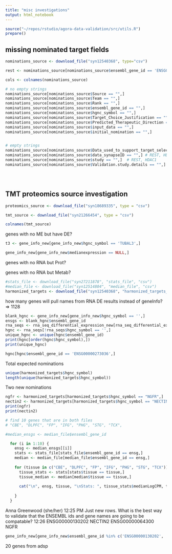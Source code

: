 ```yaml
---
title: "misc investigations"
output: html_notebook
---
```


```r
source("~/repos/rstudio/agora-data-validation/src/utils.R")
prepare()
```






## missing nominated target fields
```r
nominations_source <- download_file("syn12540368", type="csv")
```


```r
rest <- nominations_source[nominations_source$ensembl_gene_id == 'ENSG00000084093',]
```

```r
cols <- colnames(nominations_source)

# no empty strings
nominations_source[nominations_source$Source == "",]
nominations_source[nominations_source$Team == "",]
nominations_source[nominations_source$Rank == "",]
nominations_source[nominations_source$ensembl_gene_id == "",]
nominations_source[nominations_source$hgnc_symbol == "",]
nominations_source[nominations_source$Target_Choice_Justification == "",]
nominations_source[nominations_source$Predicted_Therapeutic_Direction == "",]
nominations_source[nominations_source$input_data == "",] 
nominations_source[nominations_source$initial_nomination == "",]


# empty strings
nominations_source[nominations_source$Data_used_to_support_target_selection == "",] # REST, HDAC1
nominations_source[nominations_source$data_synapseID == "",] # REST, HDAC1, NECTIN2, NGFR
nominations_source[nominations_source$study == "",]  # REST, HDAC1
nominations_source[nominations_source$Validation.study.details == "",] # 104 genes





```




## TMT proteomics source investigation
```r
proteomics_source <- download_file("syn18689335", type = "csv")
```


```r
tmt_source <- download_file("syn21266454", type = "csv")
```

```r
colnames(tmt_source)
```



genes with no ME but have DE?

```r
t3 <- gene_info_new[gene_info_new$hgnc_symbol == 'TUBAL3',]

gene_info_new[gene_info_new$medianexpression == NULL,]
```




genes with no RNA but Prot?


genes with no RNA but Metab?















```r
#stats_file <- download_file("syn27211878", "stats_file", "csv")
#median_file <- download_file("syn12514804", "median_file", "csv")
harmonized_targets <- download_file("syn12540368", "harmonized_targets_file", "csv")
```



how many genes will pull names from RNA DE results instead of geneInfo?
=> 1128



```r
blank_hgnc <- gene_info_new[gene_info_new$hgnc_symbol == '',]
ensgs <- blank_hgnc$ensembl_gene_id
rna_seqs <- rna_seq_differential_expression_new[rna_seq_differential_expression_new$ensembl_gene_id %in% ensgs,]
hgnc <- rna_seqs[!rna_seqs$hgnc_symbol == '',]
unique_hgnc <- unique(hgnc$ensembl_gene_id)
print(hgnc[order(hgnc$hgnc_symbol),])
print(unique_hgnc)
```
```r
hgnc[hgnc$ensembl_gene_id == 'ENSG00000273036',]
```


Total expected nominations 
```r
unique(harmonized_targets$hgnc_symbol)
length(unique(harmonized_targets$hgnc_symbol))
```

Two new nominations
```r
ngfr <- harmonized_targets[harmonized_targets$hgnc_symbol == "NGFR",]
nectin2 <- harmonized_targets[harmonized_targets$hgnc_symbol == "NECTIN2",]
print(ngfr)
print(nectin2)
```


```r
# find 10 genes that are in both files
# "CBE", "DLPFC", "FP", "IFG", "PHG", "STG", "TCX",

#median_ensgs <- median_file$ensembl_gene_id

  for (i in 1:10) {
    ensg <- median_ensgs[[i]]
    stats <- stats_file[stats_file$ensembl_gene_id == ensg,]
    median <- median_file[median_file$ensembl_gene_id == ensg,]
    
    for (tissue in c("CBE", "DLPFC", "FP", "IFG", "PHG", "STG", "TCX")) {
      tissue_stats <- stats[stats$tissue == tissue,]
      tissue_median <- median[median$tissue == tissue,]
      
      cat("\n", ensg, tissue, "\nStats: ", tissue_stats$medianLogCPM, tissue_stats$meanLogCPM,"\nMedian: ", tissue_median$ medianLogCPM)
      
    }
  }


```



Anna Greenwood (she/her)  12:25 PM
Just new rows. What is the best way to validate that the ENSEMBL ids and gene names are going to be compatable?
12:26
ENSG00000130202	NECTIN2
ENSG00000064300	NGFR

```r
gene_info_new[gene_info_new$ensembl_gene_id %in% c('ENSG00000130202', 'ENSG00000064300'),]

```


20 genes from adsp
```r


```